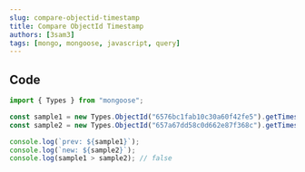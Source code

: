 ```yaml
---
slug: compare-objectid-timestamp
title: Compare ObjectId Timestamp
authors: [3sam3]
tags: [mongo, mongoose, javascript, query]
---
```


## Code

```js showLineNumbers {8}
import { Types } from "mongoose";

const sample1 = new Types.ObjectId("6576bc1fab10c30a60f42fe5").getTimestamp();
const sample2 = new Types.ObjectId("657a67dd58c0d662e87f368c").getTimestamp();

console.log(`prev: ${sample1}`);
console.log(`new: ${sample2}`);
console.log(sample1 > sample2); // false
```

